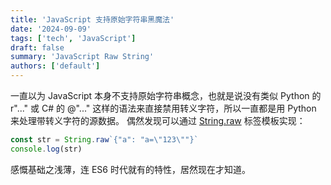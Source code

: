 ```yaml
---
title: 'JavaScript 支持原始字符串黑魔法'
date: '2024-09-09'
tags: ['tech', 'JavaScript']
draft: false
summary: 'JavaScript Raw String'
authors: ['default']
---
```


一直以为 JavaScript 本身不支持原始字符串概念，也就是说没有类似 Python 的 r"..." 或 C# 的 @"..." 这样的语法来直接禁用转义字符，所以一直都是用 Python 来处理带转义字符的源数据。
偶然发现可以通过 [String.raw](https://developer.mozilla.org/zh-CN/docs/Web/JavaScript/Reference/Global_Objects/String/raw) 标签模板实现：

``` Javascript
const str = String.raw`{"a": "a=\"123\""}`
console.log(str)
```
感慨基础之浅薄，连 ES6 时代就有的特性，居然现在才知道。